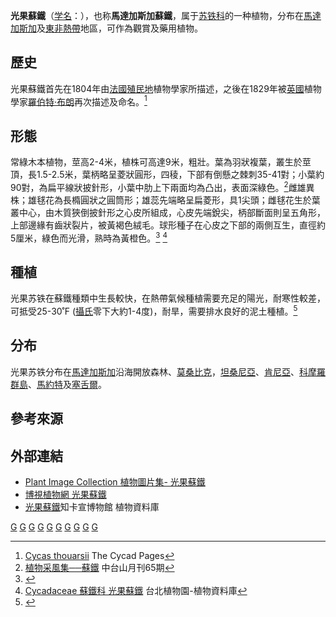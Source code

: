 {{Speciesbox 
| taxon = Cycas thouarsii
| status = LC
| status_system = iucn3.1
| status_ref = <ref name="IUCN">{{IUCN2010|assessors=Golding, J. & Hurter, J.|year=2003|id=41940|title=Cycas thouarsii|downloaded=2015年4月21日}}</ref>
| trend = stable
| image = Cycas thouarsii01.jpg
| authority = [[羅伯特·布朗|R. Br.]]
}}
'''光果蘇鐵'''（[[学名|学名]]：''{{lang|la|Cycas thouarsii}}''），也称'''馬達加斯加蘇鐵'''，属于[[苏铁科|苏铁科]]的一种植物，分布在[[馬達加斯加|馬達加斯加]]及[[東非|東非]][[熱帶|熱帶]]地區，可作為觀賞及藥用植物。

==歷史==
光果蘇鐵首先在1804年由[[法國|法國]][[殖民地|殖民地]]植物學家{{link-en|Louis-Marie Aubert du Petit-Thouars|Louis-Marie Aubert du Petit-Thouars}}所描述，之後在1829年被[[英國|英國]]植物學家[[羅伯特·布朗|羅伯特·布朗]]再次描述及命名。<ref>[http://plantnet.rbgsyd.nsw.gov.au/cgi-bin/cycadpg?taxname=Cycas+thouarsii Cycas thouarsii] {{Wayback|url=http://plantnet.rbgsyd.nsw.gov.au/cgi-bin/cycadpg?taxname=Cycas+thouarsii |date=20150309231448 }}The Cycad Pages</ref>

==形態==
常綠木本植物，莖高2-4米，植株可高達9米，粗壯。葉為羽狀複葉，叢生於莖頂，長1.5-2.5米，葉柄略呈菱狀圓形，四稜，下部有倒懸之棘刺35-41對；小葉約90對，為扁平線狀披針形，小葉中肋上下兩面均為凸出，表面深綠色。<ref>[http://www.ctworld.org.tw/monthly/065/b01.htm 植物采風集──蘇鐵] {{Wayback|url=http://www.ctworld.org.tw/monthly/065/b01.htm |date=20150923211721 }}中台山月刊65期</ref>雌雄異株；雄毬花為長橢圓狀之圓筒形；雄蕊先端略呈扁菱形，具1尖頭；雌毬花生於葉叢中心，由木質狹倒披針形之心皮所組成，心皮先端銳尖，柄部斷面則呈五角形，上部邊緣有齒狀裂片，被黃褐色絨毛。球形種子在心皮之下部的兩側互生，直徑約5厘米，綠色而光滑，熟時為黃橙色。<ref>{{cite book|title=樹木學 (上)|author=劉棠瑞|pages= 105|isbn=9789570509267|publisher=臺灣商務印書館 |date=1980}}</ref>  <ref>[http://tpbg.tfri.gov.tw/PlantContent.php?rid=1050 Cycadaceae 蘇鐵科 光果蘇鐵] {{Wayback|url=http://tpbg.tfri.gov.tw/PlantContent.php?rid=1050 |date=20150427111250 }}台北植物園-植物資料庫</ref>

==種植==
光果苏铁在蘇鐵種類中生長較快，在熱帶氣候種植需要充足的陽光，耐寒性較差，可抵受25-30˚F ([[攝氏|攝氏]]零下大約1-4度)，耐旱，需要排水良好的泥土種植。<ref>{{Cite web |url=http://www.smgrowers.com/products/plants/plantdisplay.asp?plant_id=3418 |title=Cycas thouarsii - Madagascar Sago |accessdate=2015-04-21 |archive-date=2015-04-27 |archive-url=https://web.archive.org/web/20150427124735/http://www.smgrowers.com/products/plants/plantdisplay.asp?plant_id=3418 |dead-url=no }}</ref>

==分布==
光果苏铁分布在[[馬達加斯加|馬達加斯加]]沿海開放森林、[[莫桑比克|莫桑比克]]，[[坦桑尼亞|坦桑尼亞]]、[[肯尼亞|肯尼亞]]、[[科摩羅群島|科摩羅群島]]、[[馬約特|馬約特]]及[[塞舌爾|塞舌爾]]。

==參考來源==
{{reflist}}

==外部連結==
*[http://plantjdx.com/cycas_thouarsii.htm Plant Image Collection 植物圖片集- 光果蘇鐵]{{Wayback|url=http://plantjdx.com/cycas_thouarsii.htm |date=20150427143229 }}</ref>
*[http://plant.9s2u.com/product_info.php?cPath=544_548&products_id=12836 博視植物網 光果蘇鐵]{{Wayback|url=http://plant.9s2u.com/product_info.php?cPath=544_548&products_id=12836 |date=20150427124743 }}</ref>
*[http://nature.hl.gov.tw/Cikasoan/big5/DB/DB_view.asp?id=302&cid=7&urlID=&DBtype=1 光果蘇鐵]知卡宣博物館 植物資料庫 </ref>

{{taxonbar}}
[[Category:苏铁属|G]]
[[Category:雌雄異株植物|G]]
[[Category:有毒植物|G]]
[[Category:觀賞植物|G]]
[[Category:觀葉植物|G]]
[[Category:莫桑比克植物|G]]
[[Category:坦桑尼亞植物|G]]
[[Category:馬達加斯加植物|G]]
[[Category:肯尼亞植物|G]]
[[Category:塞舌爾植物|G]]